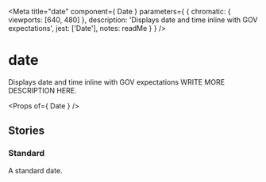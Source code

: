 
<Meta
  title="date"
  component={ Date }
  parameters={ {
    chromatic: { viewports: [640, 480] },
    description: 'Displays date and time inline with GOV expectations',
    jest: ['Date'],
    notes: readMe
  } }
/>

# date

Displays date and time inline with GOV expectations
WRITE MORE DESCRIPTION HERE.

<Preview withToolbar>
  <Story name="Date">
    <Date />
  </Story>
</Preview>

<Props of={ Date } />


## Stories
### Standard

A standard date.

<Preview>
  <Story name="Standard">
    <Date />
  </Story>
</Preview>
